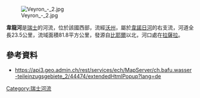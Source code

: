 {{Coord|46.655555|N|6.49373|E|display=title}}
[[Image:Veyron_-_2.jpg|right]]

'''韋龍河'''是[[瑞士|瑞士]]的河流，位於該國西部，流經[[沃州|沃州]]，屬於[[韋諾日河|韋諾日河]]的右支流，河道全長23.5公里，流域面積81.8平方公里，發源自[[比耶爾|比耶爾]]以北，河口處在[[拉薩拉|拉薩拉]]。

==參考資料==
* https://api3.geo.admin.ch/rest/services/ech/MapServer/ch.bafu.wasser-teileinzugsgebiete_2/44474/extendedHtmlPopup?lang=de{{Dead link}}

{{Switzerland-geo-stub}}
[[Category:瑞士河流|Category:瑞士河流]]